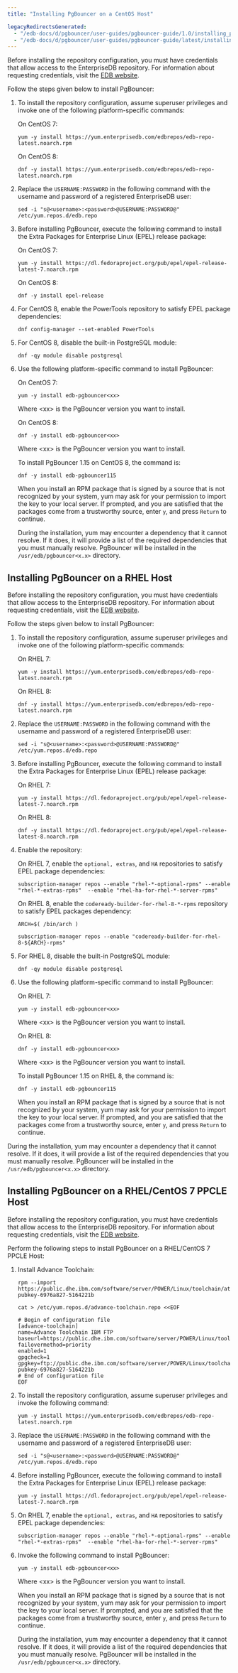 ```yaml
---
title: "Installing PgBouncer on a CentOS Host"

legacyRedirectsGenerated:
  - "/edb-docs/d/pgbouncer/user-guides/pgbouncer-guide/1.0/installing_pgbouncer_on_a_linux_or_centos_host.html"
  - "/edb-docs/d/pgbouncer/user-guides/pgbouncer-guide/latest/installing_pgbouncer_on_a_linux_or_centos_host.html"
---
```


<div id="installing_on_CentOS" class="registered_link"></div>


Before installing the repository configuration, you must have credentials that allow access to the EnterpriseDB repository. For information about requesting credentials, visit the [EDB website](https://www.enterprisedb.com/user).

Follow the steps given below to install PgBouncer:

1.  To install the repository configuration, assume superuser privileges and invoke one of the following platform-specific commands:

    On CentOS 7:

    ``` text
    yum -y install https://yum.enterprisedb.com/edbrepos/edb-repo-latest.noarch.rpm
    ```

    On CentOS 8:

    ``` text
    dnf -y install https://yum.enterprisedb.com/edbrepos/edb-repo-latest.noarch.rpm
    ```

2.  Replace the `USERNAME:PASSWORD` in the following command with the username and password of a registered EnterpriseDB user:

    ``` text
    sed -i "s@<username>:<password>@USERNAME:PASSWORD@" /etc/yum.repos.d/edb.repo
    ```

3.  Before installing PgBouncer, execute the following command to install the Extra Packages for Enterprise Linux (EPEL) release package:

    On CentOS 7:

    ``` text
    yum -y install https://dl.fedoraproject.org/pub/epel/epel-release-latest-7.noarch.rpm
    ```

    On CentOS 8:

    ``` text
    dnf -y install epel-release
    ```

4.  For CentOS 8, enable the PowerTools repository to satisfy EPEL package dependencies:

    ``` text
    dnf config-manager --set-enabled PowerTools
    ```

5.  For CentOS 8, disable the built-in PostgreSQL module:

    ``` text
    dnf -qy module disable postgresql
    ```

6.  Use the following platform-specific command to install PgBouncer:

    On CentOS 7:

    ``` text
    yum -y install edb-pgbouncer<xx>
    ```

    Where &lt;xx&gt; is the PgBouncer version you want to install.

    On CentOS 8:

    ``` text
    dnf -y install edb-pgbouncer<xx>
    ```

    Where &lt;xx&gt; is the PgBouncer version you want to install.

    To install PgBouncer 1.15 on CentOS 8, the command is:

    ``` text
    dnf -y install edb-pgbouncer115
    ```

    When you install an RPM package that is signed by a source that is not recognized by your system, yum may ask for your permission to import the key to your local server. If prompted, and you are satisfied that the packages come from a trustworthy source, enter `y`, and press `Return` to continue.

    During the installation, yum may encounter a dependency that it cannot resolve. If it does, it will provide a list of the required dependencies that you must manually resolve. PgBouncer will be installed in the `/usr/edb/pgbouncer<x.x>` directory.

<div id="installing_on_RHEL" class="registered_link"></div>

  ## Installing PgBouncer on a RHEL Host ##

   Before installing the repository configuration, you must have credentials that allow access to the EnterpriseDB repository. For information about requesting credentials, visit the [EDB website](https://www.enterprisedb.com/user).

   Follow the steps given below to install PgBouncer:

1.  To install the repository configuration, assume superuser privileges and invoke one of the following platform-specific commands:

    On RHEL 7:

    ``` text
    yum -y install https://yum.enterprisedb.com/edbrepos/edb-repo-latest.noarch.rpm
    ```

    On RHEL 8:

    ``` text
    dnf -y install https://yum.enterprisedb.com/edbrepos/edb-repo-latest.noarch.rpm
    ```

2.  Replace the `USERNAME:PASSWORD` in the following command with the username and password of a registered EnterpriseDB user:

    ``` text
    sed -i "s@<username>:<password>@USERNAME:PASSWORD@" /etc/yum.repos.d/edb.repo
    ```

3.  Before installing PgBouncer, execute the following command to install the Extra Packages for Enterprise Linux (EPEL) release package:

    On RHEL 7:

    ``` text
    yum -y install https://dl.fedoraproject.org/pub/epel/epel-release-latest-7.noarch.rpm
    ```

    On RHEL 8:

    ``` text
    dnf -y install https://dl.fedoraproject.org/pub/epel/epel-release-latest-8.noarch.rpm
    ```

4.  Enable the repository:

    On RHEL 7, enable the `optional, extras`, and `HA` repositories to satisfy EPEL package dependencies:

    ``` text
    subscription-manager repos --enable "rhel-*-optional-rpms" --enable "rhel-*-extras-rpms"  --enable "rhel-ha-for-rhel-*-server-rpms"
    ```

    On RHEL 8, enable the `codeready-builder-for-rhel-8-*-rpms` repository to satisfy EPEL packages dependency:

    ``` text
    ARCH=$( /bin/arch )

    subscription-manager repos --enable "codeready-builder-for-rhel-8-${ARCH}-rpms"
    ```

5.  For RHEL 8, disable the built-in PostgreSQL module:

    ``` text
    dnf -qy module disable postgresql
    ```

6.  Use the following platform-specific command to install PgBouncer:

    On RHEL 7:

    ``` text
    yum -y install edb-pgbouncer<xx>
    ```

    Where &lt;xx&gt; is the PgBouncer version you want to install.

    On RHEL 8:

    ``` text
    dnf -y install edb-pgbouncer<xx>
    ```

    Where &lt;xx&gt; is the PgBouncer version you want to install.

    To install PgBouncer 1.15 on RHEL 8, the command is:

    ``` text
    dnf -y install edb-pgbouncer115
    ```

    When you install an RPM package that is signed by a source that is not recognized by your system, yum may ask for your permission to import the key to your local server. If prompted, and you are satisfied that the packages come from a trustworthy source, enter `y`, and press `Return` to continue.

 During the installation, yum may encounter a dependency that it cannot resolve. If it does, it will provide a list of the required dependencies that you must manually resolve. PgBouncer will be installed in the `/usr/edb/pgbouncer<x.x>` directory.

<div id="installing_on_ppcle" class="registered_link"></div>

##  Installing PgBouncer on a RHEL/CentOS 7 PPCLE Host ## 

Before installing the repository configuration, you must have credentials that allow access to the EnterpriseDB repository. For information about requesting credentials, visit the [EDB website](https://www.enterprisedb.com/user).

Perform the following steps to install PgBouncer on a RHEL/CentOS 7 PPCLE Host:

1.  Install Advance Toolchain:

    ``` text
    rpm --import https://public.dhe.ibm.com/software/server/POWER/Linux/toolchain/at/redhat/RHEL7/gpg-pubkey-6976a827-5164221b

    cat > /etc/yum.repos.d/advance-toolchain.repo <<EOF

    # Begin of configuration file
    [advance-toolchain]
    name=Advance Toolchain IBM FTP
    baseurl=https://public.dhe.ibm.com/software/server/POWER/Linux/toolchain/at/redhat/RHEL7
    failovermethod=priority
    enabled=1
    gpgcheck=1
    gpgkey=ftp://public.dhe.ibm.com/software/server/POWER/Linux/toolchain/at/redhat/RHELX/gpg-pubkey-6976a827-5164221b
    # End of configuration file
    EOF
    ```

2.  To install the repository configuration, assume superuser privileges and invoke the following command:

    ``` text
    yum -y install https://yum.enterprisedb.com/edbrepos/edb-repo-latest.noarch.rpm
    ```

3.  Replace the `USERNAME:PASSWORD` in the following command with the username and password of a registered EnterpriseDB user:

    ``` text
    sed -i "s@<username>:<password>@USERNAME:PASSWORD@" /etc/yum.repos.d/edb.repo
    ```

4.  Before installing PgBouncer, execute the following command to install the Extra Packages for Enterprise Linux (EPEL) release package:

    ``` text
    yum -y install https://dl.fedoraproject.org/pub/epel/epel-release-latest-7.noarch.rpm
    ```

5.  On RHEL 7, enable the `optional, extras`, and `HA` repositories to satisfy EPEL package dependencies:

    ``` text
    subscription-manager repos --enable "rhel-*-optional-rpms" --enable "rhel-*-extras-rpms"  --enable "rhel-ha-for-rhel-*-server-rpms"
    ```

6.  Invoke the following command to install PgBouncer:

    ``` text
    yum -y install edb-pgbouncer<xx>
    ```

    Where &lt;xx&gt; is the PgBouncer version you want to install.

    When you install an RPM package that is signed by a source that is not recognized by your system, yum may ask for your permission to import the key to your local server. If prompted, and you are satisfied that the packages come from a trustworthy source, enter `y`, and press `Return` to continue.

    During the installation, yum may encounter a dependency that it cannot resolve. If it does, it will provide a list of the required dependencies that you must manually resolve. PgBouncer will be installed in the `/usr/edb/pgbouncer<x.x>` directory.
